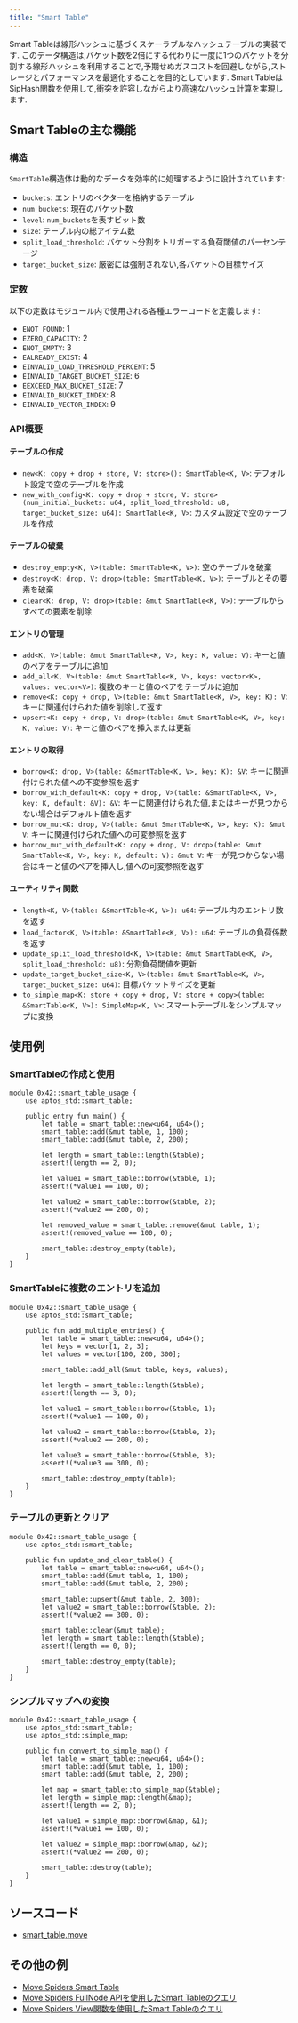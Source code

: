 ```yaml
---
title: "Smart Table"
---
```


Smart Tableは線形ハッシュに基づくスケーラブルなハッシュテーブルの実装です.
このデータ構造は,バケット数を2倍にする代わりに一度に1つのバケットを分割する線形ハッシュを利用することで,予期せぬガスコストを回避しながら,ストレージとパフォーマンスを最適化することを目的としています.
Smart TableはSipHash関数を使用して,衝突を許容しながらより高速なハッシュ計算を実現します.

## Smart Tableの主な機能

### 構造

`SmartTable`構造体は動的なデータを効率的に処理するように設計されています:

- `buckets`: エントリのベクターを格納するテーブル
- `num_buckets`: 現在のバケット数
- `level`: `num_buckets`を表すビット数
- `size`: テーブル内の総アイテム数
- `split_load_threshold`: バケット分割をトリガーする負荷閾値のパーセンテージ
- `target_bucket_size`: 厳密には強制されない,各バケットの目標サイズ

### 定数

以下の定数はモジュール内で使用される各種エラーコードを定義します:

- `ENOT_FOUND`: 1
- `EZERO_CAPACITY`: 2
- `ENOT_EMPTY`: 3
- `EALREADY_EXIST`: 4
- `EINVALID_LOAD_THRESHOLD_PERCENT`: 5
- `EINVALID_TARGET_BUCKET_SIZE`: 6
- `EEXCEED_MAX_BUCKET_SIZE`: 7
- `EINVALID_BUCKET_INDEX`: 8
- `EINVALID_VECTOR_INDEX`: 9

### API概要

#### テーブルの作成

- `new<K: copy + drop + store, V: store>(): SmartTable<K, V>`: デフォルト設定で空のテーブルを作成
- `new_with_config<K: copy + drop + store, V: store>(num_initial_buckets: u64, split_load_threshold: u8, target_bucket_size: u64): SmartTable<K, V>`: カスタム設定で空のテーブルを作成

#### テーブルの破棄

- `destroy_empty<K, V>(table: SmartTable<K, V>)`: 空のテーブルを破棄
- `destroy<K: drop, V: drop>(table: SmartTable<K, V>)`: テーブルとその要素を破棄
- `clear<K: drop, V: drop>(table: &mut SmartTable<K, V>)`: テーブルからすべての要素を削除

#### エントリの管理

- `add<K, V>(table: &mut SmartTable<K, V>, key: K, value: V)`: キーと値のペアをテーブルに追加
- `add_all<K, V>(table: &mut SmartTable<K, V>, keys: vector<K>, values: vector<V>)`: 複数のキーと値のペアをテーブルに追加
- `remove<K: copy + drop, V>(table: &mut SmartTable<K, V>, key: K): V`: キーに関連付けられた値を削除して返す
- `upsert<K: copy + drop, V: drop>(table: &mut SmartTable<K, V>, key: K, value: V)`: キーと値のペアを挿入または更新

#### エントリの取得

- `borrow<K: drop, V>(table: &SmartTable<K, V>, key: K): &V`: キーに関連付けられた値への不変参照を返す
- `borrow_with_default<K: copy + drop, V>(table: &SmartTable<K, V>, key: K, default: &V): &V`: キーに関連付けられた値,またはキーが見つからない場合はデフォルト値を返す
- `borrow_mut<K: drop, V>(table: &mut SmartTable<K, V>, key: K): &mut V`: キーに関連付けられた値への可変参照を返す
- `borrow_mut_with_default<K: copy + drop, V: drop>(table: &mut SmartTable<K, V>, key: K, default: V): &mut V`: キーが見つからない場合はキーと値のペアを挿入し,値への可変参照を返す

#### ユーティリティ関数

- `length<K, V>(table: &SmartTable<K, V>): u64`: テーブル内のエントリ数を返す
- `load_factor<K, V>(table: &SmartTable<K, V>): u64`: テーブルの負荷係数を返す
- `update_split_load_threshold<K, V>(table: &mut SmartTable<K, V>, split_load_threshold: u8)`: 分割負荷閾値を更新
- `update_target_bucket_size<K, V>(table: &mut SmartTable<K, V>, target_bucket_size: u64)`: 目標バケットサイズを更新
- `to_simple_map<K: store + copy + drop, V: store + copy>(table: &SmartTable<K, V>): SimpleMap<K, V>`: スマートテーブルをシンプルマップに変換

## 使用例

### SmartTableの作成と使用

```move filename="smart_table.move"
module 0x42::smart_table_usage {
    use aptos_std::smart_table;

    public entry fun main() {
        let table = smart_table::new<u64, u64>();
        smart_table::add(&mut table, 1, 100);
        smart_table::add(&mut table, 2, 200);

        let length = smart_table::length(&table);
        assert!(length == 2, 0);

        let value1 = smart_table::borrow(&table, 1);
        assert!(*value1 == 100, 0);

        let value2 = smart_table::borrow(&table, 2);
        assert!(*value2 == 200, 0);

        let removed_value = smart_table::remove(&mut table, 1);
        assert!(removed_value == 100, 0);

        smart_table::destroy_empty(table);
    }
}
```

### SmartTableに複数のエントリを追加

```move filename="smart_table.move"
module 0x42::smart_table_usage {
    use aptos_std::smart_table;

    public fun add_multiple_entries() {
        let table = smart_table::new<u64, u64>();
        let keys = vector[1, 2, 3];
        let values = vector[100, 200, 300];

        smart_table::add_all(&mut table, keys, values);

        let length = smart_table::length(&table);
        assert!(length == 3, 0);

        let value1 = smart_table::borrow(&table, 1);
        assert!(*value1 == 100, 0);

        let value2 = smart_table::borrow(&table, 2);
        assert!(*value2 == 200, 0);

        let value3 = smart_table::borrow(&table, 3);
        assert!(*value3 == 300, 0);

        smart_table::destroy_empty(table);
    }
}
```

### テーブルの更新とクリア

```move filename="smart_table.move"
module 0x42::smart_table_usage {
    use aptos_std::smart_table;

    public fun update_and_clear_table() {
        let table = smart_table::new<u64, u64>();
        smart_table::add(&mut table, 1, 100);
        smart_table::add(&mut table, 2, 200);

        smart_table::upsert(&mut table, 2, 300);
        let value2 = smart_table::borrow(&table, 2);
        assert!(*value2 == 300, 0);

        smart_table::clear(&mut table);
        let length = smart_table::length(&table);
        assert!(length == 0, 0);

        smart_table::destroy_empty(table);
    }
}
```

### シンプルマップへの変換

```move filename="smart_table.move"
module 0x42::smart_table_usage {
    use aptos_std::smart_table;
    use aptos_std::simple_map;

    public fun convert_to_simple_map() {
        let table = smart_table::new<u64, u64>();
        smart_table::add(&mut table, 1, 100);
        smart_table::add(&mut table, 2, 200);

        let map = smart_table::to_simple_map(&table);
        let length = simple_map::length(&map);
        assert!(length == 2, 0);

        let value1 = simple_map::borrow(&map, &1);
        assert!(*value1 == 100, 0);

        let value2 = simple_map::borrow(&map, &2);
        assert!(*value2 == 200, 0);

        smart_table::destroy(table);
    }
}
```

## ソースコード

- [smart\_table.move](https://github.com/aptos-labs/aptos-core/blob/main/aptos-move/framework/aptos-stdlib/sources/data_structures/smart_table.move)

## その他の例

- [Move Spiders Smart Table](https://movespiders.com/courses/modules/datastructures/lessonId/7)
- [Move Spiders FullNode APIを使用したSmart Tableのクエリ](https://movespiders.com/courses/modules/datastructures/lessonId/9)
- [Move Spiders View関数を使用したSmart Tableのクエリ](https://movespiders.com/courses/modules/datastructures/lessonId/10)
